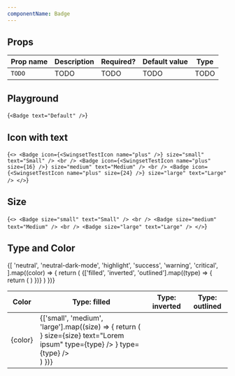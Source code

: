 ```yaml
---
componentName: Badge
---
```


## Props

| Prop name | Description | Required? | Default value | Type |
| --------- | ----------- | --------- | ------------- | ---- |
| `TODO`    | TODO        | TODO      | TODO          | TODO |

## Playground

<LiveComponent>{`
<Badge
  text="Default"
/>
`}</LiveComponent>

## Icon with text

<LiveComponent>{`
<>
  <Badge
    icon={<SwingsetTestIcon name="plus" />}
    size="small"
    text="Small"
  />
  <br />
  <Badge
    icon={<SwingsetTestIcon name="plus" size={16} />}
    size="medium"
    text="Medium"
  />
  <br />
  <Badge
    icon={<SwingsetTestIcon name="plus" size={24} />}
    size="large"
    text="Large"
  />
</>
`}</LiveComponent>

## Size

<LiveComponent>{`
<>
  <Badge
    size="small"
    text="Small"
  />
  <br />
  <Badge
    size="medium"
    text="Medium"
  />
  <br />
  <Badge
    size="large"
    text="Large"
  />
</>
`}</LiveComponent>

## Type and Color

<table>
  <thead>
    <th>Color</th>
    <th>Type: filled</th>
    <th>Type: inverted</th>
    <th>Type: outlined</th>
  </thead>
  <tbody>
    {[
      'neutral',
      'neutral-dark-mode',
      'highlight',
      'success',
      'warning',
      'critical',
    ].map((color) => {
      return (
        <tr>
          <td>{color}</td>
          {['filled', 'inverted', 'outlined'].map((type) => {
            return (
              <td
                style={{
                  backgroundColor:
                    color === 'neutral-dark-mode' ? 'black' : 'transparent',
                  padding: 16,
                }}
              >
                {['small', 'medium', 'large'].map((size) => {
                  return (
                    <div
                      style={{
                        display: 'flex',
                        alignItems: 'center',
                        marginBottom: 8,
                        gap: 8,
                      }}
                    >
                      <Badge
                        color={color}
                        icon={<SwingsetTestIcon name="plus" />}
                        size={size}
                        text="Lorem ipsum"
                        type={type}
                      />
                      <Badge
                        color={color}
                        size={size}
                        text="Lorem ipsum"
                        type={type}
                      />
                      <Badge
                        color={color}
                        size={size}
                        icon={<SwingsetTestIcon name="plus" />}
                        type={type}
                      />
                    </div>
                  )
                })}
              </td>
            )
          })}
        </tr>
      )
    })}
  </tbody>
</table>
